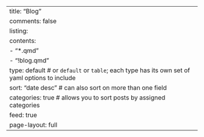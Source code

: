 ---
title: "Blog"
comments: false
listing: 
  contents: 
    - "*.qmd"
    - "!blog.qmd"
  type: default # or `default` or `table`; each type has its own set of yaml options to include
  sort: "date desc" # can also sort on more than one field
  categories: true # allows you to sort posts by assigned categories 
  feed: true
page-layout: full
---